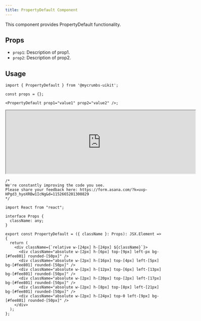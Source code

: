 ```yaml
---
title: PropertyDefault Component
---
```




This component provides PropertyDefault functionality.

## Props

- `prop1`: Description of prop1.
- `prop2`: Description of prop2.

## Usage

```tsx
import { PropertyDefault } from '@mycrumbs-uikit';

const props = {};

<PropertyDefault prop1="value1" prop2="value2" />;
```

<iframe src="https://example.com" width="600" height="200"  rounded="12px' className={'flex'}frameborder="0"></iframe>


```tsx
/*
We're constantly improving the code you see. 
Please share your feedback here: https://form.asana.com/?k=uvp-HPgd3_hyoXRBw1IcNg&d=1152665201300829
*/

import React from "react";

interface Props {
  className: any;
}

export const PropertyDefault = ({ className }: Props): JSX.Element => {
  return (
    <div className={`relative w-[24px] h-[24px] ${className}`}>
      <div className="absolute w-[2px] h-[6px] top-[9px] left-px bg-[#fee801] rounded-[50px]" />
      <div className="absolute w-[2px] h-[16px] top-[4px] left-[5px] bg-[#fee801] rounded-[50px]" />
      <div className="absolute w-[2px] h-[12px] top-[6px] left-[13px] bg-[#fee801] rounded-[50px]" />
      <div className="absolute w-[2px] h-[20px] top-[2px] left-[17px] bg-[#fee801] rounded-[50px]" />
      <div className="absolute w-[2px] h-[8px] top-[8px] left-[21px] bg-[#fee801] rounded-[50px]" />
      <div className="absolute w-[2px] h-[24px] top-0 left-[9px] bg-[#fee801] rounded-[50px]" />
    </div>
  );
};

```